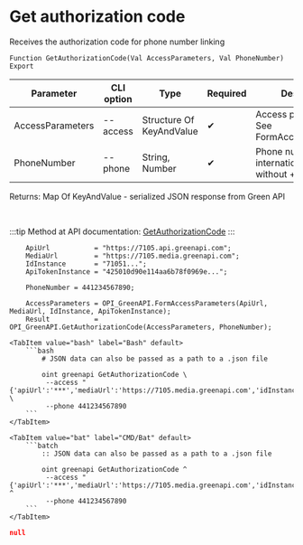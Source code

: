 ﻿---
sidebar_position: 9
---


# Get authorization code
 Receives the authorization code for phone number linking



`Function GetAuthorizationCode(Val AccessParameters, Val PhoneNumber) Export`

  | Parameter | CLI option | Type | Required | Description |
  |-|-|-|-|-|
  | AccessParameters | --access | Structure Of KeyAndValue | &#x2714; | Access parameters. See FormAccessParameters |
  | PhoneNumber | --phone | String, Number | &#x2714; | Phone number in international format without + and 00 |

  
  Returns:  Map Of KeyAndValue - serialized JSON response from Green API

<br/>

:::tip
Method at API documentation: [GetAuthorizationCode](https://green-api.com/docs/api/account/GetAuthorizationCode/)
:::
<br/>



```bsl title="1C:Enterprise/OneScript code example"
    ApiUrl           = "https://7105.api.greenapi.com";
    MediaUrl         = "https://7105.media.greenapi.com";
    IdInstance       = "71051...";
    ApiTokenInstance = "425010d90e114aa6b78f0969e...";

    PhoneNumber = 441234567890;

    AccessParameters = OPI_GreenAPI.FormAccessParameters(ApiUrl, MediaUrl, IdInstance, ApiTokenInstance);
    Result           = OPI_GreenAPI.GetAuthorizationCode(AccessParameters, PhoneNumber);
```
 

 <Tabs>
  
    <TabItem value="bash" label="Bash" default>
        ```bash
            # JSON data can also be passed as a path to a .json file
            
            oint greenapi GetAuthorizationCode \
             --access "{'apiUrl':'***','mediaUrl':'https://7105.media.greenapi.com','idInstance':'7105187566','apiTokenInstance':'***'}" \
             --phone 441234567890
        ```
    </TabItem>
  
    <TabItem value="bat" label="CMD/Bat" default>
        ```batch
            :: JSON data can also be passed as a path to a .json file
            
            oint greenapi GetAuthorizationCode ^
             --access "{'apiUrl':'***','mediaUrl':'https://7105.media.greenapi.com','idInstance':'7105187566','apiTokenInstance':'***'}" ^
             --phone 441234567890
        ```
    </TabItem>
</Tabs>


```json title="Result"
null
```
